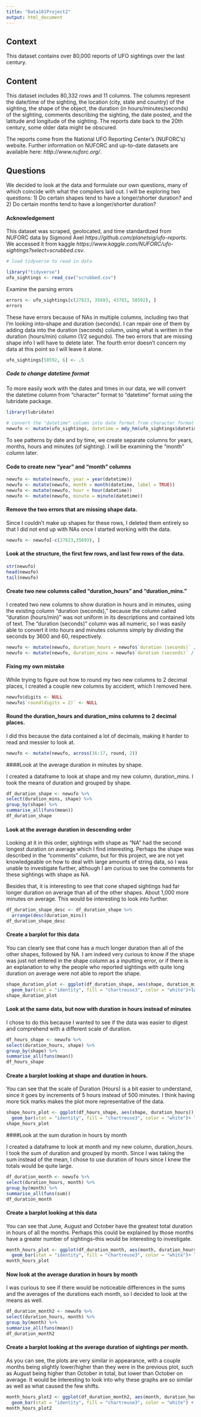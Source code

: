 ```yaml
---
title: "Data101Project2"
output: html_document
---
```


## Context
This dataset contains over 80,000 reports of UFO sightings over the last century.

## Content
This dataset includes 80,332 rows and 11 columns.  The columns represent the date/time of the sighting, the location (city, state and country) of the sighting, the shape of the object, the duration (in hours/minutes/seconds) of the sighting, comments describing the sighting, the date posted, and the latitude and longitude of the sighting.  The reports date back to the 20th century, some older data might be obscured. 

The reports come from the National UFO Reporting Center's (NUFORC's) website. Further information on NUFORC and up-to-date datasets are available here:  <em>http://www.nuforc.org/</em>. 

## Questions
We decided to look at the data and formulate our own questions, many of which coincide with what the compilers laid out. I will be exploring two questions:  1) Do certain shapes tend to have a longer/shorter duration? and 2) Do certain months tend to have a longer/shorter duration?

#### Acknowledgement
This dataset was scraped, geolocated, and time standardized from NUFORC data by Sigmond Axel \here <em>https://github.com/planetsig/ufo-reports</em>.  We accessed it from kaggle \here <em>https://www.kaggle.com/NUFORC/ufo-sightings?select=scrubbed.csv</em>.

```r
# load tidyverse to read in data

library("tidyverse")
ufo_sightings <- read_csv("scrubbed.csv")
```

Examine the parsing errors

```r
errors <- ufo_sightings[c(27823, 35693, 43783, 58592), ]
errors
```

These have errors because of NAs in multiple columns, including two that I'm looking into--shape and duration (seconds). I can repair one of them by adding data into the duration (seconds) column, using what is written in the duration (hours/min) column (1/2 segundo). The two errors that are missing shape info I will have to delete later. The fourth error doesn't concern my data at this point so I will leave it alone.

```r
ufo_sightings[58592, 6] <- .5
```


##### Code to change datetime format

To more easily work with the dates and times in our data, we will convert the datetime column from "character" format to "datetime" format using the lubridate package.


```r
library(lubridate)

# convert the "datetime" column into date format from character format
newufo <- mutate(ufo_sightings, datetime = mdy_hm(ufo_sightings$datetime))


```


To see patterns by date and by time, we create separate columns for years, months,  hours and minutes (of sighting). I will be examining the "month" column later.

#### Code to create new "year" and "month" columns
```r
newufo <- mutate(newufo, year = year(datetime))
newufo <- mutate(newufo, month = month(datetime, label = TRUE))
newufo <- mutate(newufo, hour = hour(datetime))
newufo <- mutate(newufo, minute = minute(datetime))


```


#### Remove the two errors that are missing shape data.


Since I couldn't make up shapes for these rows, I deleted them entirely so that I did not end up with NAs once I started working with the data.


```r
newufo <- newufo[-c(27823,35693), ]
```


#### Look at the structure, the first few rows, and last few rows of the data.



```r
str(newufo)
head(newufo)
tail(newufo)
```


#### Create two new columns called "duration_hours" and "duration_mins."


I created two new columns to show duration in hours and in minutes, using the existing column "duration (seconds)," because the column called "duration (hours/min)" was not uniform in its descriptions and contained lots of text. The "duration (seconds)" column was all numeric, so I was easily able to convert it into hours and minutes columns simply by dividing the seconds by 3600 and 60, respectively.


```r
newufo <- mutate(newufo, duration_hours = newufo$`duration (seconds)` / 3600)
newufo <- mutate(newufo, duration_mins = newufo$`duration (seconds)` / 60)
```


#### Fixing my own mistake


While trying to figure out how to round my two new columns to 2 decimal places, I created a couple new columns by accident, which I removed here.


```r
newufo$digits <- NULL
newufo$`round(digits = 2)` <- NULL
```


#### Round the duration_hours and duration_mins columns to 2 decimal places.


I did this because the data contained a lot of decimals, making it harder to read and messier to look at.

```r
newufo <- mutate(newufo, across(16:17, round, 2))
```



####Look at the average duration in minutes by shape.

I created a dataframe to look at shape and my new column, duration_mins. I took the means of duration and grouped by shape.

```r
df_duration_shape <- newufo %>% 
select(duration_mins, shape) %>%
group_by(shape) %>%
summarise_all(funs(mean))
df_duration_shape
```

#### Look at the average duration in descending order


Looking at it in this order, sightings with shape as "NA" had the second longest duration on average which I find interesting. Perhaps the shape was described in the "comments" column, but for this project, we are not yet knowledgeable on how to deal with large amounts of string data, so I was unable to investigate further, although I am curious to see the comments for these sightings with shape as NA.

Besides that, it is interesting to see that cone shaped sightings had far longer duration on average than all of the other shapes. About 1,000 more minutes on average. This would be interesting to look into further.

```r
df_duration_shape_desc <- df_duration_shape %>%
  arrange(desc(duration_mins))
df_duration_shape_desc
```



#### Create a barplot for this data


You can clearly see that cone has a much longer duration than all of the other shapes, followed by NA. I am indeed very curious to know if the shape was just not entered in the shape column as a inputting error, or if there is an explanation to why the people who reported sightings with quite long duration on average were not able to report the shape.


```r
shape_duration_plot <- ggplot(df_duration_shape, aes(shape, duration_mins)) +
  geom_bar(stat = "identity", fill = "chartreuse3", color = "white")+labs(y = "Duration (Mins)", x = "Shape") + ggtitle("Average Duration in Minutes of UFO Sightings by Shape") +theme(plot.title = element_text(size = 11)) + coord_flip()
shape_duration_plot
```



#### Look at the same data, but now with duration in hours instead of minutes


I chose to do this because I wanted to see if the data was easier to digest and comprehend with a different scale of duration.


```r
df_hours_shape <- newufo %>% 
select(duration_hours, shape) %>%
group_by(shape) %>%
summarise_all(funs(mean))
df_hours_shape
```

#### Create a barplot looking at shape and duration in hours.


You can see that the scale of Duration (Hours) is a bit easier to understand, since it goes by increments of 5 hours instead of 500 minutes. I think having more tick marks makes the plot more representative of the data.



```r
shape_hours_plot <- ggplot(df_hours_shape, aes(shape, duration_hours)) +
  geom_bar(stat = "identity", fill = "chartreuse3", color = "white")+ labs(y = "Duration (Hours)", x = "Shape") + ggtitle("Average Duration in Hours of UFO Sightings by Shape") +theme(plot.title = element_text(size = 11)) + coord_flip()
shape_hours_plot
```


####Look at the sum duration in hours by month

I created a dataframe to look at month and my new column, duration_hours. I took the sum of duration and grouped by month. Since I was taking the sum instead of the mean, I chose to use duration of hours since I knew the totals would be quite large.


```r
df_duration_month <- newufo %>% 
select(duration_hours, month) %>%
group_by(month) %>%
summarise_all(funs(sum))
df_duration_month
```


#### Create a barplot looking at this data


You can see that June, August and October have the greatest total duration in hours of all the months. Perhaps this could be explained by those months have a greater number of sightings--this would be interesting to investigate.


```r
month_hours_plot <- ggplot(df_duration_month, aes(month, duration_hours)) +
  geom_bar(stat = "identity", fill = "chartreuse3", color = "white")+ labs(y = "Duration (Hours)", x = "Month") + ggtitle("Total Duration in Hours of UFO Sightings per Month") +theme(plot.title = element_text(size = 12))
month_hours_plot
```



#### Now look at the average duration in hours by month


I was curious to see if there would be noticeable differences in the sums and the averages of the durations each month, so I decided to look at the means as well.


```r
df_duration_month2 <- newufo %>% 
select(duration_hours, month) %>%
group_by(month) %>%
summarise_all(funs(mean))
df_duration_month2
```

#### Create a barplot looking at the average duration of sightings per month.


As you can see, the plots are very similar in appearance, with a couple months being slightly lower/higher than they were in the previous plot, such as August being higher than October in total, but lower than October on average. It would be interesting to look into why these graphs are so similar as well as what caused the few shifts.

```r
month_hours_plot2 <- ggplot(df_duration_month2, aes(month, duration_hours)) +
  geom_bar(stat = "identity", fill = "chartreuse3", color = "white") + labs(y = "Duration (Hours)", x = "Month") + ggtitle("Average Duration in Hours of UFO Sightings per Month") +theme(plot.title = element_text(size = 12))
month_hours_plot2
```

